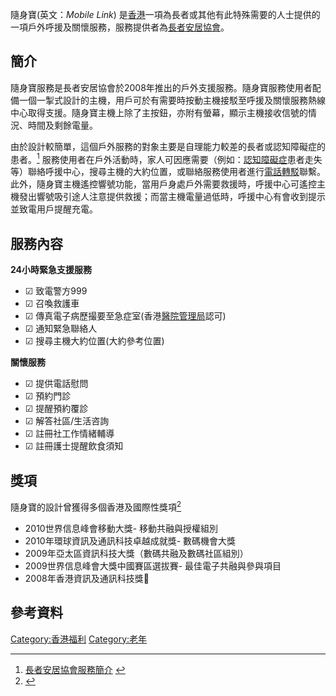 隨身寶(英文：''Mobile Link'') 是[[香港|香港]]一項為長者或其他有此特殊需要的人士提供的一項戶外呼援及關懷服務，服務提供者為[[長者安居協會|長者安居協會]]。

== 簡介 ==
隨身寶服務是長者安居協會於2008年推出的戶外支援服務。隨身寶服務使用者配備一個一掣式設計的主機，用戶可於有需要時按動主機接駁至呼援及關懷服務熱線中心取得支援。隨身寶主機上除了主按鈕，亦附有螢幕，顯示主機接收信號的情況、時間及剩餘電量。

由於設計較簡單，這個戶外服務的對象主要是自理能力較差的長者或認知障礙症的患者。<ref>[https://www.schsa.org.hk/tc/services/mls/introduction/index.html 長者安居協會服務簡介] {{webarchive|url=https://web.archive.org/web/20141028113549/https://www.schsa.org.hk/tc/services/mls/introduction/index.html |date=2014-10-28 }}</ref> 服務使用者在戶外活動時，家人可因應需要（例如：[[認知障礙症|認知障礙症]]患者走失等）聯絡呼援中心，搜尋主機的大約位置，或聯絡服務使用者進行[[電話轉駁|電話轉駁]]聯繫。此外，隨身寶主機遙控響號功能，當用戶身處戶外需要救援時，呼援中心可遙控主機發出響號吸引途人注意提供救援；而當主機電量過低時，呼援中心有會收到提示並致電用戶提醒充電。

== 服務內容 ==
'''24小時緊急支援服務'''
* ☑ 致電警方999
* ☑ 召喚救護車
* ☑ 傳真電子病歷撮要至急症室(香港[[醫院管理局|醫院管理局]]認可)
* ☑ 通知緊急聯絡人
* ☑ 搜尋主機大約位置(大約參考位置)

'''關懷服務'''
* ☑ 提供電話慰問
* ☑ 預約門診
* ☑ 提醒預約覆診
* ☑ 解答社區/生活咨詢
* ☑ 註冊社工作情緒輔導
* ☑ 註冊護士提醒飲食須知

== 獎項 ==
隨身寶的設計曾獲得多個香港及國際性獎項<ref>{{Cite web |url=https://www.schsa.org.hk/tc/introduction/award/index.html |title=長者安居協會歷年獎項 |access-date=2014-12-11 |archive-date=2016-03-04 |archive-url=https://web.archive.org/web/20160304073207/https://www.schsa.org.hk/tc/introduction/award/index.html |dead-url=no }}</ref>
* 2010世界信息峰會移動大獎- 移動共融與授權組別
* 2010年環球資訊及通訊科技卓越成就獎- 數碼機會大獎
* 2009年亞太區資訊科技大獎（數碼共融及數碼社區組別）
* 2009世界信息峰會大獎中國賽區選拔賽- 最佳電子共融與參與項目
* 2008年香港資訊及通訊科技獎

== 參考資料 ==
{{reflist}}

[[Category:香港福利|Category:香港福利]]
[[Category:老年|Category:老年]]